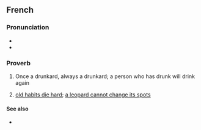 ==French==

===Pronunciation===
* {{fr-IPA}}
* {{audio|fr|LL-Q150 (fra)-LoquaxFR-qui a bu boira.wav|Audio}}

===Proverb===
{{fr-phrase|head=[[qui]] [[avoir|a]] [[bu]] [[boire|boira]]}}

# {{lb|fr|literally}} Once a drunkard, always a drunkard; a person who has drunk will drink again
# {{lb|fr|figuratively}} [[old habits die hard]]; [[a leopard cannot change its spots]]

====See also====
* {{l|fr|chassez le naturel, il revient au galop}}

{{C|fr|Drinking}}